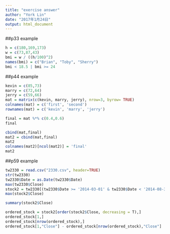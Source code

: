 ```yaml
---
title: "exercise answer"
author: "York Lin"
date: "2017年1月24日"
output: html_document
---
```


##p33 example
```R
h = c(180,169,173)
w = c(73,87,43)
bmi = w / ((h/100)^2)
names(bmi) = c("Brian", "Toby", "Sherry")
bmi < 18.5 | bmi >= 24
```

##p44 example
```R
kevin = c(85,73)
marry = c(72,64)
jerry = c(59,66)
mat = matrix(c(kevin, marry, jerry), nrow=3, byrow= TRUE)
colnames(mat) = c('first', 'second')
rownames(mat) = c('kevin', 'marry', 'jerry')

final = mat %*% c(0.4,0.6)
final

cbind(mat,final)
mat2 = cbind(mat,final)
mat2
colnames(mat2)[ncol(mat2)] = 'final'
mat2

```

##p59 example
```R
tw2330 = read.csv("2330.csv", header=TRUE)
str(tw2330)
tw2330$Date = as.Date(tw2330$Date)
max(tw2330$Close)
stock2 = tw2330[(tw2330$Date >= '2014-03-01' & tw2330$Date < '2014-08-31'),]
max(stock2$Close)

summary(stock2$Close)

ordered_stock = stock2[order(stock2$Close, decreasing = T),]
ordered_stock[1,]
ordered_stock[nrow(ordered_stock),]
ordered_stock[1,"Close"] - ordered_stock[nrow(ordered_stock),"Close"]

```
